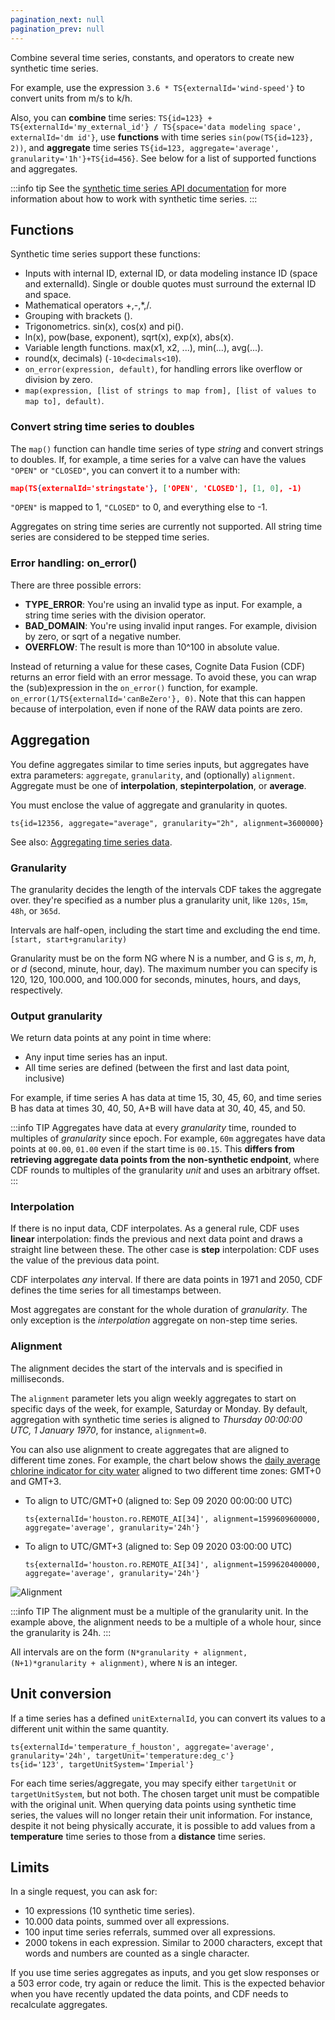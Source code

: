 ```yaml
---
pagination_next: null
pagination_prev: null
---
```


Combine several time series, constants, and operators to create new synthetic time series.

For example, use the expression `3.6 * TS{externalId='wind-speed'}` to convert units from m/s to k/h.

Also, you can **combine** time series: `TS{id=123} + TS{externalId='my_external_id'} / TS{space='data modeling space', externalId='dm id'}`, use **functions** with time series `sin(pow(TS{id=123}, 2))`, and **aggregate** time series `TS{id=123, aggregate='average', granularity='1h'}+TS{id=456}`. See below for a list of supported functions and aggregates.

:::info tip
See the [synthetic time series API documentation](/api#tag/Synthetic-Time-Series) for more information about how to work with synthetic time series.
:::

## Functions

Synthetic time series support these functions:

- Inputs with internal ID, external ID, or data modeling instance ID (space and externalId). Single or double quotes must surround the external ID and space.
- Mathematical operators +,-,\*,/.
- Grouping with brackets ().
- Trigonometrics. sin(x), cos(x) and pi().
- ln(x), pow(base, exponent), sqrt(x), exp(x), abs(x).
- Variable length functions. max(x1, x2, ...), min(...), avg(...).
- round(x, decimals) (`-10<decimals<10`).
- `on_error(expression, default)`, for handling errors like overflow or division by zero.
- `map(expression, [list of strings to map from], [list of values to map to], default)`.

### Convert string time series to doubles

The `map()` function can handle time series of type _string_ and convert strings to doubles. If, for example, a time series for a valve can have the values `"OPEN"` or `"CLOSED"`, you can convert it to a number with:

```json
map(TS{externalId='stringstate'}, ['OPEN', 'CLOSED'], [1, 0], -1)
```

`"OPEN"` is mapped to 1, `"CLOSED"` to 0, and everything else to -1.

Aggregates on string time series are currently not supported. All string time series are considered to be stepped time series.

### Error handling: on_error()

There are three possible errors:

- **TYPE_ERROR**: You're using an invalid type as input. For example, a string time series with the division operator.
- **BAD_DOMAIN**: You're using invalid input ranges. For example, division by zero, or sqrt of a negative number.
- **OVERFLOW**: The result is more than 10^100 in absolute value.

Instead of returning a value for these cases, Cognite Data Fusion (CDF) returns an error field with an error message. To avoid these, you can wrap the (sub)expression in the `on_error()` function, for example. `on_error(1/TS{externalId='canBeZero'}, 0)`. Note that this can happen because of interpolation, even if none of the RAW data points are zero.

## Aggregation

You define aggregates similar to time series inputs, but aggregates have extra parameters: `aggregate`, `granularity`, and (optionally) `alignment`. Aggregate must be one of **interpolation**, **stepinterpolation**, or **average**.

You must enclose the value of aggregate and granularity in quotes.

```
ts{id=12356, aggregate="average", granularity="2h", alignment=3600000}
```

See also: [Aggregating time series data](/dev/concepts/aggregation/).

### Granularity

The granularity decides the length of the intervals CDF takes the aggregate over. they're specified as a number plus a granularity unit, like `120s`, `15m`, `48h`, or `365d`.

Intervals are half-open, including the start time and excluding the end time. `[start, start+granularity)`

Granularity must be on the form NG where N is a number, and G is _s_, _m_, _h_, or _d_ (second, minute, hour, day). The maximum number you can specify is 120, 120, 100.000, and 100.000 for seconds, minutes, hours, and days, respectively.

### Output granularity

We return data points at any point in time where:

- Any input time series has an input.
- All time series are defined (between the first and last data point, inclusive)

For example, if time series A has data at time 15, 30, 45, 60, and time series B has data at times 30, 40, 50, A+B will have data at 30, 40, 45, and 50.

:::info TIP
Aggregates have data at every _granularity_ time, rounded to multiples of _granularity_ since epoch. For example, `60m` aggregates have data points at `00.00`, `01.00` even if the start time is `00.15`. This **differs from retrieving aggregate data points from the non-synthetic endpoint**, where CDF rounds to multiples of the granularity _unit_ and uses an arbitrary offset.
:::

### Interpolation

If there is no input data, CDF interpolates. As a general rule, CDF uses **linear** interpolation: finds the previous and next data point and draws a straight line between these. The other case is **step** interpolation: CDF uses the value of the previous data point.

CDF interpolates _any_ interval. If there are data points in 1971 and 2050, CDF defines the time series for all timestamps between.

Most aggregates are constant for the whole duration of _granularity_. The only exception is the _interpolation_ aggregate on non-step time series.

### Alignment

The alignment decides the start of the intervals and is specified in milliseconds.

The `alignment` parameter lets you align weekly aggregates to start on specific days of the week, for example, Saturday or Monday. By default, aggregation with synthetic time series is aligned to _Thursday 00:00:00 UTC, 1 January 1970_, for instance, `alignment=0`.

You can also use alignment to create aggregates that are aligned to different time zones. For example, the chart below shows the [daily average chlorine indicator for city water](https://fusion.cognite.com/publicdata/explore/timeseries/5597549712998494) aligned to two different time zones: GMT+0 and GMT+3.

- To align to UTC/GMT+0 (aligned to: Sep 09 2020 00:00:00 UTC)

  `ts{externalId='houston.ro.REMOTE_AI[34]', alignment=1599609600000, aggregate='average', granularity='24h'}`

- To align to UTC/GMT+3 (aligned to: Sep 09 2020 03:00:00 UTC)

  `ts{externalId='houston.ro.REMOTE_AI[34]', alignment=1599620400000, aggregate='average', granularity='24h'}`

<img className="screenshot" src="/images/cdf/dev/concepts/resource_types/chlorine_alignment.png" alt="Alignment" width="x%"/>

:::info TIP
The alignment must be a multiple of the granularity unit. In the example above, the alignment needs to be a multiple of a whole hour, since the granularity is 24h.
:::

All intervals are on the form `(N*granularity + alignment, (N+1)*granularity + alignment)`, where `N` is an integer.

## Unit conversion

If a time series has a defined `unitExternalId`, you can convert its values to a different unit within the same quantity.

```
ts{externalId='temperature_f_houston', aggregate='average', granularity='24h', targetUnit='temperature:deg_c'}
ts{id='123', targetUnitSystem='Imperial'}
```

For each time series/aggregate, you may specify either `targetUnit` or `targetUnitSystem`, but not both. The chosen target unit must be compatible with the original unit.
When querying data points using synthetic time series, the values will no longer retain their unit information.
For instance, despite it not being physically accurate, it is possible to add values from a **temperature** time series to those from a **distance** time series.

## Limits

In a single request, you can ask for:

- 10 expressions (10 synthetic time series).
- 10.000 data points, summed over all expressions.
- 100 input time series referrals, summed over all expressions.
- 2000 tokens in each expression. Similar to 2000 characters, except that words and numbers are counted as a single character.

If you use time series aggregates as inputs, and you get slow responses or a 503 error code, try again or reduce the limit. This is the expected behavior when you have recently updated the data points, and CDF needs to recalculate aggregates.
